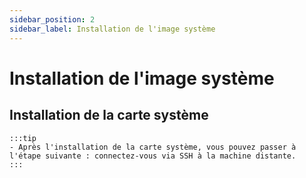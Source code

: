 ```yaml
---
sidebar_position: 2
sidebar_label: Installation de l'image système
---
```




# Installation de l'image système


<FASTFASLH />

## Installation de la carte système

<Tabs>
    <TabItem value="usb" label="Schéma d'installation de M2WE sur C5" default>
        <ImageView image={require('@site/docs/ProductDoc/MainBoard/fly-c/fly-c5/img/m2we.webp').default} size="30%" align="center" />
    </TabItem>
    <TabItem value="can" label="Schéma d'installation de la carte TF sur C5">
        <ImageView image={require('@site/docs/ProductDoc/MainBoard/fly-c/fly-c5/img/tf.webp').default} size="30%" align="center" />
    </TabItem>
</Tabs>


    :::tip
    - Après l'installation de la carte système, vous pouvez passer à l'étape suivante : connectez-vous via SSH à la machine distante.
    :::
